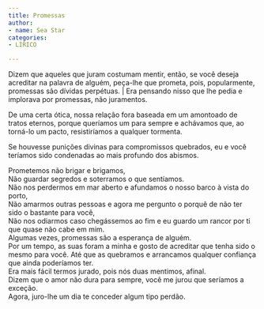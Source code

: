```yaml
---
title: Promessas
author:
- name: Sea Star
categories:
- LÍRICO

---
```


Dizem que aqueles que juram costumam mentir, então, se você deseja acreditar na palavra de alguém, peça-lhe que prometa, pois, popularmente, promessas são dívidas perpétuas.
| Era pensando nisso que lhe pedia e implorava por promessas, não juramentos.

De uma certa ótica, nossa relação fora baseada em um amontoado de tratos eternos, porque queríamos um para sempre e achávamos que, ao torná-lo um pacto, resistiríamos a qualquer tormenta.

Se houvesse punições divinas para compromissos quebrados, eu e você teríamos sido condenadas ao mais profundo dos abismos.

| Prometemos não brigar e brigamos,
| Não guardar segredos e soterramos o que sentíamos.
| Não nos perdermos em mar aberto e afundamos o nosso barco à vista do porto,
| Não amarmos outras pessoas e agora me pergunto o porquê de não ter sido o bastante para você,
| Não nos odiarmos caso chegássemos ao fim e eu guardo um rancor por ti que quase não cabe em mim.

| Algumas vezes, promessas são a esperança de alguém.
| Por um tempo, as suas foram a minha e gosto de acreditar que tenha sido o mesmo para você. Até que as quebramos e arrancamos qualquer confiança que ainda poderíamos ter.
| Era mais fácil termos jurado, pois nós duas mentimos, afinal.

| Dizem que o amor não dura para sempre, você me jurou que seríamos a exceção.
| Agora, juro-lhe um dia te conceder algum tipo perdão.


<a href="https://instagram.com/meet.meinthesea"><i class="bi bi-instagram"></i></a>
